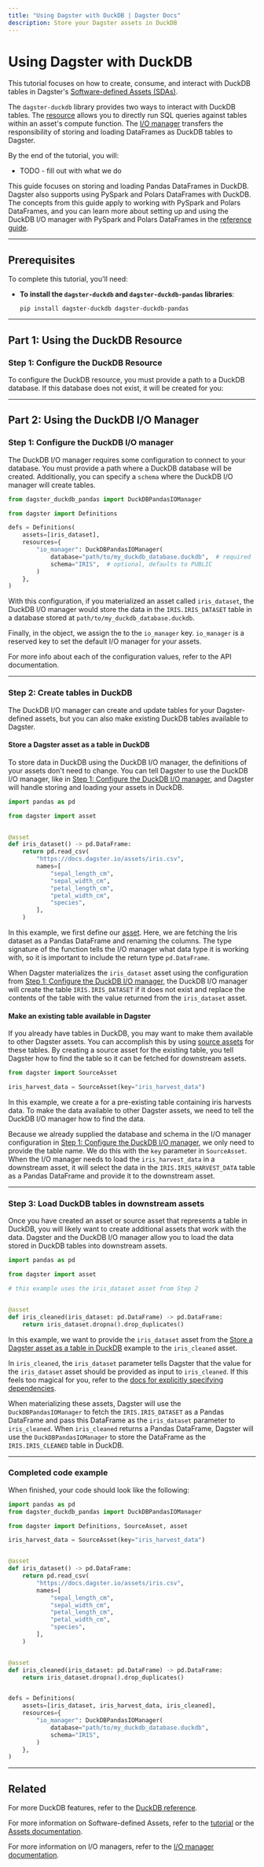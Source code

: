 ```yaml
---
title: "Using Dagster with DuckDB | Dagster Docs"
description: Store your Dagster assets in DuckDB
---
```


# Using Dagster with DuckDB

This tutorial focuses on how to create, consume, and interact with DuckDB tables in Dagster's [Software-defined Assets (SDAs)](/concepts/assets/software-defined-assets).

The `dagster-duckdb` library provides two ways to interact with DuckDB tables. The [resource](TODO-LINK) allows you to directly run SQL queries against tables within an asset's compute function. The [I/O manager](TODO-LINK) transfers the responsibility of storing and loading DataFrames as DuckDB tables to Dagster.

By the end of the tutorial, you will:

- TODO - fill out with what we do




This guide focuses on storing and loading Pandas DataFrames in DuckDB. Dagster also supports using PySpark and Polars DataFrames with DuckDB. The concepts from this guide apply to working with PySpark and Polars DataFrames, and you can learn more about setting up and using the DuckDB I/O manager with PySpark and Polars DataFrames in the [reference guide](/integrations/duckdb/reference).

---

## Prerequisites

To complete this tutorial, you'll need:

- **To install the `dagster-duckdb` and `dagster-duckdb-pandas` libraries**:

  ```shell
  pip install dagster-duckdb dagster-duckdb-pandas
  ```

---

## Part 1: Using the DuckDB Resource

### Step 1: Configure the DuckDB Resource
To configure the DuckDB resource, you must provide a path to a DuckDB database. If this database does not exist, it will be created for you:



---

## Part 2: Using the DuckDB I/O Manager

### Step 1: Configure the DuckDB I/O manager

The DuckDB I/O manager requires some configuration to connect to your database. You must provide a path where a DuckDB database will be created. Additionally, you can specify a `schema` where the DuckDB I/O manager will create tables.

```python file=/integrations/duckdb/tutorial/io_manager/configuration.py startafter=start_example endbefore=end_example
from dagster_duckdb_pandas import DuckDBPandasIOManager

from dagster import Definitions

defs = Definitions(
    assets=[iris_dataset],
    resources={
        "io_manager": DuckDBPandasIOManager(
            database="path/to/my_duckdb_database.duckdb",  # required
            schema="IRIS",  # optional, defaults to PUBLIC
        )
    },
)
```

With this configuration, if you materialized an asset called `iris_dataset`, the DuckDB I/O manager would store the data in the `IRIS.IRIS_DATASET` table in a database stored at `path/to/my_duckdb_database.duckdb`.

Finally, in the <PyObject object="Definitions" /> object, we assign the <PyObject module="dagster_duckdb_pandas" object="DuckDBPandasIOManager" /> to the `io_manager` key. `io_manager` is a reserved key to set the default I/O manager for your assets.

For more info about each of the configuration values, refer to the <PyObject module="dagster_duckdb_pandas" object="DuckDBPandasIOManager" /> API documentation.

---

### Step 2: Create tables in DuckDB

The DuckDB I/O manager can create and update tables for your Dagster-defined assets, but you can also make existing DuckDB tables available to Dagster.

<TabGroup>

<TabItem name="Create tables in DuckDB from Dagster assets">

#### Store a Dagster asset as a table in DuckDB

To store data in DuckDB using the DuckDB I/O manager, the definitions of your assets don't need to change. You can tell Dagster to use the DuckDB I/O manager, like in [Step 1: Configure the DuckDB I/O manager](#step-1-configure-the-duckdb-io-manager), and Dagster will handle storing and loading your assets in DuckDB.

```python file=/integrations/duckdb/tutorial/io_manager/basic_example.py
import pandas as pd

from dagster import asset


@asset
def iris_dataset() -> pd.DataFrame:
    return pd.read_csv(
        "https://docs.dagster.io/assets/iris.csv",
        names=[
            "sepal_length_cm",
            "sepal_width_cm",
            "petal_length_cm",
            "petal_width_cm",
            "species",
        ],
    )
```

In this example, we first define our [asset](/concepts/assets/software-defined-assets). Here, we are fetching the Iris dataset as a Pandas DataFrame and renaming the columns. The type signature of the function tells the I/O manager what data type it is working with, so it is important to include the return type `pd.DataFrame`.

When Dagster materializes the `iris_dataset` asset using the configuration from [Step 1: Configure the DuckDB I/O manager](#step-1-configure-the-duckdb-io-manager), the DuckDB I/O manager will create the table `IRIS.IRIS_DATASET` if it does not exist and replace the contents of the table with the value returned from the `iris_dataset` asset.

</TabItem>

<TabItem name="Make existing tables available in Dagster">

#### Make an existing table available in Dagster

If you already have tables in DuckDB, you may want to make them available to other Dagster assets. You can accomplish this by using [source assets](/concepts/assets/software-defined-assets#defining-external-asset-dependencies) for these tables. By creating a source asset for the existing table, you tell Dagster how to find the table so it can be fetched for downstream assets.

```python file=/integrations/duckdb/tutorial/io_manager/source_asset.py
from dagster import SourceAsset

iris_harvest_data = SourceAsset(key="iris_harvest_data")
```

In this example, we create a <PyObject object="SourceAsset" /> for a pre-existing table containing iris harvests data. To make the data available to other Dagster assets, we need to tell the DuckDB I/O manager how to find the data.

Because we already supplied the database and schema in the I/O manager configuration in [Step 1: Configure the DuckDB I/O manager](#step-1-configure-the-duckdb-io-manager), we only need to provide the table name. We do this with the `key` parameter in `SourceAsset`. When the I/O manager needs to load the `iris_harvest_data` in a downstream asset, it will select the data in the `IRIS.IRIS_HARVEST_DATA` table as a Pandas DataFrame and provide it to the downstream asset.

</TabItem>
</TabGroup>

---

### Step 3: Load DuckDB tables in downstream assets

Once you have created an asset or source asset that represents a table in DuckDB, you will likely want to create additional assets that work with the data. Dagster and the DuckDB I/O manager allow you to load the data stored in DuckDB tables into downstream assets.

```python file=/integrations/duckdb/tutorial/io_manager/load_downstream.py startafter=start_example endbefore=end_example
import pandas as pd

from dagster import asset

# this example uses the iris_dataset asset from Step 2


@asset
def iris_cleaned(iris_dataset: pd.DataFrame) -> pd.DataFrame:
    return iris_dataset.dropna().drop_duplicates()
```

In this example, we want to provide the `iris_dataset` asset from the [Store a Dagster asset as a table in DuckDB](#store-a-dagster-asset-as-a-table-in-duckdb) example to the `iris_cleaned` asset.

In `iris_cleaned`, the `iris_dataset` parameter tells Dagster that the value for the `iris_dataset` asset should be provided as input to `iris_cleaned`. If this feels too magical for you, refer to the [docs for explicitly specifying dependencies](/concepts/assets/software-defined-assets#defining-explicit-managed-loading-dependencies).

When materializing these assets, Dagster will use the `DuckDBPandasIOManager` to fetch the `IRIS.IRIS_DATASET` as a Pandas DataFrame and pass this DataFrame as the `iris_dataset` parameter to `iris_cleaned`. When `iris_cleaned` returns a Pandas DataFrame, Dagster will use the `DuckDBPandasIOManager` to store the DataFrame as the `IRIS.IRIS_CLEANED` table in DuckDB.

---

### Completed code example

When finished, your code should look like the following:

```python file=/integrations/duckdb/tutorial/io_manager/full_example.py
import pandas as pd
from dagster_duckdb_pandas import DuckDBPandasIOManager

from dagster import Definitions, SourceAsset, asset

iris_harvest_data = SourceAsset(key="iris_harvest_data")


@asset
def iris_dataset() -> pd.DataFrame:
    return pd.read_csv(
        "https://docs.dagster.io/assets/iris.csv",
        names=[
            "sepal_length_cm",
            "sepal_width_cm",
            "petal_length_cm",
            "petal_width_cm",
            "species",
        ],
    )


@asset
def iris_cleaned(iris_dataset: pd.DataFrame) -> pd.DataFrame:
    return iris_dataset.dropna().drop_duplicates()


defs = Definitions(
    assets=[iris_dataset, iris_harvest_data, iris_cleaned],
    resources={
        "io_manager": DuckDBPandasIOManager(
            database="path/to/my_duckdb_database.duckdb",
            schema="IRIS",
        )
    },
)
```

---

## Related

For more DuckDB features, refer to the [DuckDB reference](/integrations/duckdb/reference).

For more information on Software-defined Assets, refer to the [tutorial](/tutorial) or the [Assets documentation](/concepts/assets/software-defined-assets).

For more information on I/O managers, refer to the [I/O manager documentation](/concepts/io-management/io-managers).
